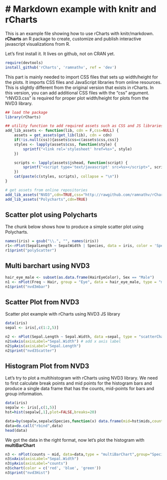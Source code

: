 # Markdown example with knitr and rCharts
===========================================
This is an example file showing how to use rCharts with knitr/markdown. **rCharts** an R package to create, customize and publish interactive javascript visualizations from R.

Let's first install it. It lives on github, not on CRAN yet.
```r
require(devtools)
install_github('rCharts', 'ramnathv', ref = 'dev')
```

This part is mainly needed to import CSS files that sets up width/height for the plots. It imports CSS files and JavaScript libraries from online resources. This is slightly different from the original version that exists in rCharts. In this version, you can add additional CSS files with the "css" argument. "rNVD3.css" is required for proper plot width/height for plots from the NVD3 library.
```r
## load the package
library(rCharts)

## utility function to add required assets such as CSS and JS libraries
add_lib_assets <- function(lib, cdn = F,css=NULL) {
    assets = get_assets(get_lib(lib), cdn = cdn)
    if(!is.null(css)){assets$css=c(assets$css,css)}
    styles <- lapply(assets$css, function(style) {
        sprintf("<link rel='stylesheet' href=%s>", style)
    })

    scripts <- lapply(assets$jshead, function(script) {
        sprintf("<script type='text/javascript' src=%s></script>", script)
    })
    cat(paste(c(styles, scripts), collapse = "\n"))
}

# get assets from online repositories 
add_lib_assets("NVD3",cdn=TRUE,css="http://rawgithub.com/ramnathv/rCharts/master/inst/libraries/nvd3/css/rNVD3.css") 
add_lib_assets("Polycharts",cdn=TRUE)
```

## Scatter plot using Polycharts
The chunk below shows how to produce a simple scatter plot using Polycharts.
```r

names(iris) = gsub("\\.", "", names(iris))
r1<-rPlot(SepalLength ~ SepalWidth | Species, data = iris, color = 'Species', type = 'point')
r1$print("polyScatter")
```

## Multi barchart using NVD3
```r
hair_eye_male <- subset(as.data.frame(HairEyeColor), Sex == "Male")
n1 <- nPlot(Freq ~ Hair, group = "Eye", data = hair_eye_male, type = "multiBarChart")
n1$print("nvd3mbar")
```


## Scatter Plot from NVD3
Scatter plot example with rCharts using NVD3 JS library
```r
data(iris)
sepal <- iris[,c(1:2,5)]

n2 <- nPlot(Sepal.Length ~ Sepal.Width, data =sepal, type = "scatterChart",group="Species")
n2$xAxis(axisLabel="Sepal.Width") # add x axis label
n2$yAxis(axisLabel="Sepal.Length")
n2$print("nvd3Scatter")

```

## Histogram Plot from NVD3
Let's try to plot a multihistogram with rCharts using NVD3 library. We need to first calculate break points and mid points for the histogram bars and produce a single data frame that has the counts, mid-points for bars and group information.
```r
data(iris)
sepalw <- iris[,c(1,5)]
hst=hist(sepalw[,1],plot=FALSE,breaks=20)

data=by(sepalw,sepalw$Species,function(x) data.frame(mid=hst$mids,counts=hist(x[,1],breaks=hst$breaks,plot=FALSE)$counts,Species=rep(x[1,2],length(hst$breaks)-1) )  )
data=do.call("rbind",data)
head(data)
```

We got the data in the right format, now let's plot the histogram with **multiBarChart**
```r
n3 <- nPlot(counts ~ mid, data=data,type = "multiBarChart",group="Species")
n3$xAxis(axisLabel="Sepal.Width")
n3$yAxis(axisLabel="counts")
n3$chart(color = c('red', 'blue', 'green'))
n3$print("nvd3Hist")

```

